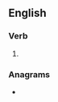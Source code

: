 ==English==

===Verb===
{{head|en|present participle}}

# {{present participle of|medicate|lang=en|nocat=1}}

===Anagrams===
* {{l|en|decimating}}